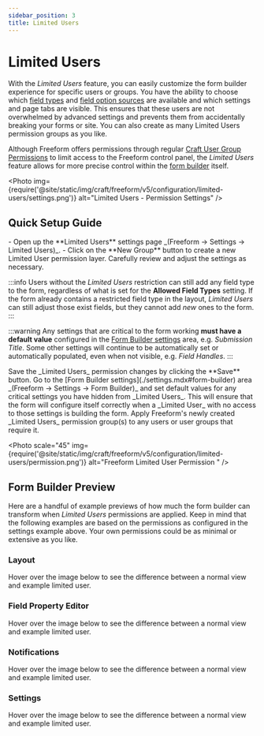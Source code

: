 ```yaml
---
sidebar_position: 3
title: Limited Users
---
```



# Limited Users<Badge type="pro" text="Pro" /><Badge type="feature" text="New in 5.4+, Improved in 5.9+" />

With the _Limited Users_ feature, you can easily customize the form builder experience for specific users or groups. You have the ability to choose which [field types](../forms/fields.mdx) and [field option sources](../forms/fields.mdx#populating-field-options) are available and which settings and page tabs are visible. This ensures that these users are not overwhelmed by advanced settings and prevents them from accidentally breaking your forms or site. You can also create as many Limited Users permission groups as you like.

Although Freeform offers permissions through regular [Craft User Group Permissions](./permissions.mdx) to limit access to the Freeform control panel, the _Limited Users_ feature allows for more precise control within the [form builder](../forms/builder.mdx) itself.

<Photo
  img={require('@site/static/img/craft/freeform/v5/configuration/limited-users/settings.png')}
  alt="Limited Users - Permission Settings"
/>

## Quick Setup Guide

<VerticalStepWrapper>
<StepMarkdown>
- Open up the **Limited Users** settings page _(Freeform → Settings → Limited Users)_.
- Click on the **New Group** button to create a new Limited User permission layer.
</StepMarkdown>
<StepMarkdown>
Carefully review and adjust the settings as necessary.

:::info
Users without the _Limited Users_ restriction can still add any field type to the form, regardless of what is set for the **Allowed Field Types** setting. If the form already contains a restricted field type in the layout, _Limited Users_ can still adjust those exist fields, but they cannot add _new_ ones to the form.
:::

:::warning
Any settings that are critical to the form working **must have a default value** configured in the [Form Builder settings](./settings.mdx#form-builder) area, e.g. _Submission Title_. Some other settings will continue to be automatically set or automatically populated, even when not visible, e.g. _Field Handles_.
:::

</StepMarkdown>
<StepMarkdown>
Save the _Limited Users_ permission changes by clicking the **Save** button.

</StepMarkdown>
<StepMarkdown>
Go to the [Form Builder settings](./settings.mdx#form-builder) area _(Freeform → Settings → Form Builder)_ and set default values for any critical settings you have hidden from _Limited Users_. This will ensure that the form will configure itself correctly when a _Limited User_ with no access to those settings is building the form.

</StepMarkdown>
<StepMarkdown>
Apply Freeform's newly created _Limited Users_ permission group(s) to any users or user groups that require it.

<Photo
  scale="45"
  img={require('@site/static/img/craft/freeform/v5/configuration/limited-users/permission.png')}
  alt="Freeform Limited User Permission "
/>

</StepMarkdown>
</VerticalStepWrapper>

## Form Builder Preview

Here are a handful of example previews of how much the form builder can transform when _Limited Users_ permissions are applied. Keep in mind that the following examples are based on the permissions as configured in the settings example above. Your own permissions could be as minimal or extensive as you like.

### Layout

Hover over the image below to see the difference between a normal view and example limited user.

<HoverPhotoChange>
  <Photo
    img={require('@site/static/img/craft/freeform/v5/configuration/limited-users/layout-before.png')}
    alt="Limited Users - Form Builder Layout - Normal"
  />
  <Photo
    img={require('@site/static/img/craft/freeform/v5/configuration/limited-users/layout-after.png')}
    alt="Limited Users - Form Builder Layout - Limited"
  />
</HoverPhotoChange>

### Field Property Editor

Hover over the image below to see the difference between a normal view and example limited user.

<HoverPhotoChange>
  <Photo
    img={require('@site/static/img/craft/freeform/v5/configuration/limited-users/property-editor-before.png')}
    alt="Limited Users - Form Builder Field Property Editor - Normal"
  />
  <Photo
    img={require('@site/static/img/craft/freeform/v5/configuration/limited-users/property-editor-after.png')}
    alt="Limited Users - Form Builder Field Property Editor - Limited"
  />
</HoverPhotoChange>

### Notifications

Hover over the image below to see the difference between a normal view and example limited user.

<HoverPhotoChange>
  <Photo
    img={require('@site/static/img/craft/freeform/v5/configuration/limited-users/notifications-before.png')}
    alt="Limited Users - Form Builder Notifications - Normal"
  />
  <Photo
    img={require('@site/static/img/craft/freeform/v5/configuration/limited-users/notifications-after.png')}
    alt="Limited Users - Form Builder Notifications - Limited"
  />
</HoverPhotoChange>

### Settings

Hover over the image below to see the difference between a normal view and example limited user.

<HoverPhotoChange>
  <Photo
    img={require('@site/static/img/craft/freeform/v5/configuration/limited-users/settings-before.png')}
    alt="Limited Users - Form Builder Settings - Normal"
  />
  <Photo
    img={require('@site/static/img/craft/freeform/v5/configuration/limited-users/settings-after.png')}
    alt="Limited Users - Form Builder Settings - Limited"
  />
</HoverPhotoChange>
